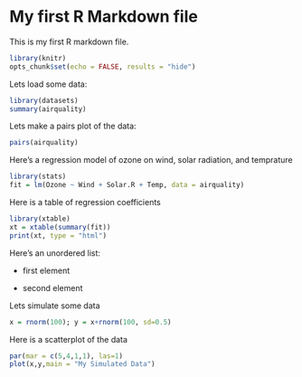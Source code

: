 # My first R Markdown file

This is my first R markdown file.


```r
library(knitr)
opts_chunk$set(echo = FALSE, results = "hide")
```

Lets load some data:

```r
library(datasets)
summary(airquality)
```

Lets make a pairs plot of the data:

```r
pairs(airquality)
```

Here's a regression model of ozone on wind, solar radiation, and temprature

```r
library(stats)
fit = lm(Ozone ~ Wind + Solar.R + Temp, data = airquality)
```


Here is a table of regression coefficients
```r
library(xtable)
xt = xtable(summary(fit))
print(xt, type = "html")
```

Here's an unordered list:

* first element

* second element

Lets simulate some data
```r
x = rnorm(100); y = x+rnorm(100, sd=0.5)
```

Here is a scatterplot of the data
```r
par(mar = c(5,4,1,1), las=1)
plot(x,y,main = "My Simulated Data")
```
